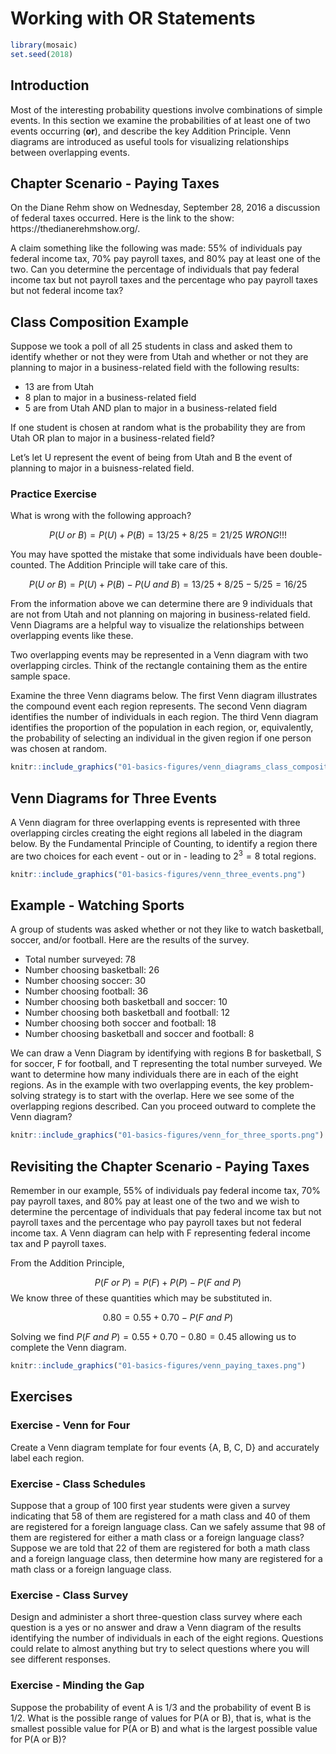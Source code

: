 # Working with OR Statements {#working_with_or_statements}

```r
library(mosaic)
set.seed(2018)
```


## Introduction {#introduction}

Most of the interesting probability questions involve combinations of simple events. In this section we examine the probabilities of at least one of two events occurring (**or**), and describe the key Addition Principle. Venn diagrams are introduced as useful tools for visualizing relationships between overlapping events.

## Chapter Scenario - Paying Taxes {#chapter_scenario_paying_taxes}

On the Diane Rehm show on Wednesday, September 28, 2016 a discussion of federal taxes occurred. Here is the link to the show: https://thedianerehmshow.org/. 

A claim something like the following was made: 55% of individuals pay federal income tax, 70% pay payroll taxes, and 80% pay at least one of the two. Can you determine the percentage of individuals that pay federal income tax but not payroll taxes and the percentage who pay payroll taxes but not federal income tax?

## Class Composition Example

Suppose we took a poll of all 25 students in class and asked them to identify whether or not they were from Utah and whether or not they are planning to major in a business-related field with the following results:

* 13 are from Utah
* 8 plan to major in a business-related field
* 5 are from Utah AND plan to major in a business-related field

If one student is chosen at random what is the probability they are from Utah OR plan to major in a business-related field?

Let's let U represent the event of being from Utah and B the event of planning to major in a buisness-related field.

### Practice Exercise
What is wrong with the following approach?

$$P(U \ or \ B) = P(U)+P(B)= 13/25 + 8/25 = 21/25 \ WRONG!!!$$

You may have spotted the mistake that some individuals have been double-counted. The Addition Principle will take care of this.

$$P(U \ or \ B) = P(U)+P(B)-P(U \ and \ B) = 13/25 + 8/25 - 5/25 = 16/25$$

From the information above we can determine there are 9 individuals that are not from Utah and not planning on majoring in business-related field. Venn Diagrams are a helpful way to visualize the relationships between overlapping events like these. 

Two overlapping events may be represented in a Venn diagram with two overlapping circles. Think of the rectangle containing them as the entire sample space.

Examine the three Venn diagrams below. The first Venn diagram illustrates the compound event each region represents. The second Venn diagram identifies the number of individuals in each region. The third Venn diagram identifies the proportion of the population in each region, or, equivalently, the probability of selecting an individual in the given region if one person was chosen at random. 

```r
knitr::include_graphics("01-basics-figures/venn_diagrams_class_composition.png")
```

## Venn Diagrams for Three Events

A Venn diagram for three overlapping events is represented with three overlapping circles creating the eight regions all labeled in the diagram below. By the Fundamental Principle of Counting, to identify a region there are two choices for each event - out or in - leading to $2^{3}=8$ total regions. 

```r
knitr::include_graphics("01-basics-figures/venn_three_events.png")
```

## Example - Watching Sports
A group of students was asked whether or not they like to watch basketball, soccer, and/or football. Here are the results of the survey.

* Total number surveyed: 78
* Number choosing basketball: 26
* Number choosing soccer: 30
* Number choosing football: 36
* Number choosing both basketball and soccer: 10
* Number choosing both basketball and football: 12
* Number choosing both soccer and football: 18
* Number choosing basketball and soccer and football: 8

We can draw a Venn Diagram by identifying with regions B for basketball, S for soccer, F for football, and T representing the total number surveyed. We want to determine how many individuals there are in each of the eight regions. As in the example with two overlapping events, the key problem-solving strategy is to start with the overlap. Here we see some of the overlapping regions described. Can you proceed outward to complete the Venn diagram?

```r
knitr::include_graphics("01-basics-figures/venn_for_three_sports.png")
```

## Revisiting the Chapter Scenario - Paying Taxes {#revisit_chapter_scenario}

Remember in our example, 55% of individuals pay federal income tax, 70% pay payroll taxes, and 80% pay at least one of the two and we wish to determine the percentage of individuals that pay federal income tax but not payroll taxes and the percentage who pay payroll taxes but not federal income tax. A Venn diagram can help with F representing federal income tax and P payroll taxes.

From the Addition Principle, 

$$P(F \ or \ P)=P(F)+P(P)-P(F \ and \ P)$$
We know three of these quantities which may be substituted in.

$$0.80=0.55+0.70-P(F \ and \ P)$$

Solving we find $P(F \ and \ P)=0.55 + 0.70 - 0.80=0.45$ allowing us to complete the Venn diagram.

```r
knitr::include_graphics("01-basics-figures/venn_paying_taxes.png")
```


## Exercises {#exercises}

### Exercise - Venn for Four
Create a Venn diagram template for four events {A, B, C, D} and accurately label each region.

### Exercise - Class Schedules
Suppose that a group of 100 first year students were given a survey indicating that 58 of them are registered for a math class and 40 of them are registered for a foreign language class. Can we safely assume that 98 of them are registered for either a math class or a foreign language class? Suppose we are told that 22 of them are registered for both a math class and a foreign language class, then determine how many are registered for a math class or a foreign language class.

### Exercise - Class Survey
Design and administer a short three-question class survey where each question is a yes or no answer and draw a Venn diagram of the results identifying the number of individuals in each of the eight regions. Questions could relate to almost anything but try to select questions where you will see different responses.

### Exercise - Minding the Gap
Suppose the probability of event A is 1/3 and the probability of event B is 1/2. What is the possible range of values for P(A or B), that is, what is the smallest possible value for P(A or B) and what is the largest possible value for P(A or B)?










